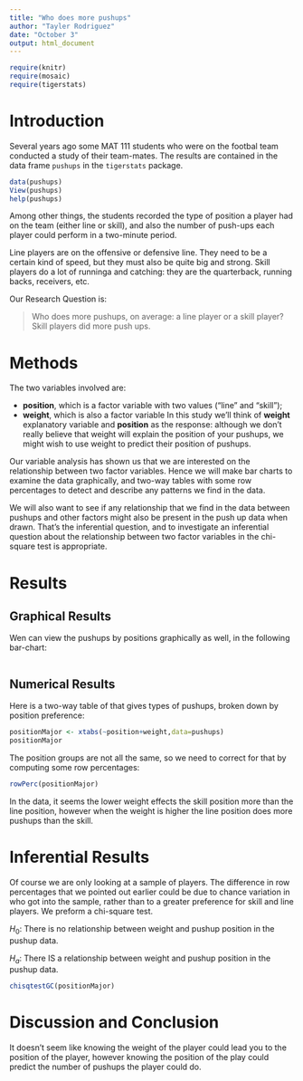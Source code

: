 ---
title: "Who does more pushups"
author: "Tayler Rodriguez"
date: "October 3"
output: html_document
---

```{r include=FALSE}
require(knitr)
require(mosaic)
require(tigerstats)
```
<!-- We recommend you use git branches -- create a separate branch for each major section i.e. Introduction, Methods, Results, Inferential Results, and Discussion and Conclusions - leave the YAML block untouched until the final merge where you put in your own name !-->

# Introduction

Several years ago some MAT 111 students who were on the footbal team conducted a study of their team-mates.  The results are contained in the data frame `pushups` in the `tigerstats` package.

```{r eval=FALSE}
data(pushups)
View(pushups)
help(pushups)
```

Among other things, the students recorded the type of position a player had on the team (either line or skill), and also the number of push-ups each player could perform in a two-minute period.

Line players are on the offensive or defensive line.  They need to be a certain kind of speed, but they must also be quite big and strong.  Skill players do a lot of runninga and catching:  they are the quarterback, running backs, receivers, etc.

Our Research Question is:

  >Who does more pushups, on average: a line player or a skill player?
Skill players did more push ups. 

# Methods
<!--Decide on your methods:  use "variable analysis" or other appropriate descriptors.  Make sure to choose at least one graphical method and at least one numerical method.!-->

The two variables involved are:

* **position**, which is a factor variable with two values ("line" and "skill");
* **weight**, which is also a factor variable 
In this study we'll think of **weight** explanatory variable and **position** as the response: although we don't really believe that weight will explain the position of your pushups, we might wish to use weight to predict their position of pushups.

Our variable analysis has shown us that we are interested on the relationship between two factor variables. Hence we will make bar charts to examine the data graphically, and two-way tables with some row percentages to detect and describe any patterns we find in the data.

We will also want to see if any relationship that we find in the data between pushups and other factors might also be present in the push up data when drawn. That's the inferential question, and to investigate an inferential question about the relationship between two factor variables in the chi-square test is appropriate.

# Results
<!--You have both graphical and numerical methods, so you will have both graphical and numerical results to consider.!-->


## Graphical Results
<!--Your graph should have a good title, and axes should be labled as needed.  Discuss your graphical results, showing how they answer the research question.  Use specific features of the graph in your discussion.!-->

Wen can view the pushups by positions graphically as well, in the following bar-chart:

```{r echo=FALSE}

```



## Numerical Results
<!--Numerical results go here. Use the numerical results to describe the patterns if any that exist in the data as focused toward the research question!-->

Here is a two-way table of that gives types of pushups, broken down by position preference:

```{r echo=FALSE}
positionMajor <- xtabs(~position+weight,data=pushups)
positionMajor
```

The position groups are not all the same, so we need to correct for that by computing some row percentages:

```{r echo=FALSE}
rowPerc(positionMajor)
```

In the data, it seems the lower weight effects the skill position more than the line position, however when the weight is higher the line position does more pushups than the skill.


# Inferential Results
<!--State hypothesis clearly.  Make sure your discussion of the inferential test covers all the aspects that the test output produces, such as test statistic, p-value etc.  Make a decision about the null hypothesis, explain the assumptions on which the selected test/procedure was based, and why the chosen procedure satisfys the assumptions and is appropriate to answer the research question!-->

Of course we are only looking at a sample of players. The difference in row percentages that we pointed out earlier could be due to chance variation in who got into the sample, rather than to a greater preference for skill and line players. We preform a chi-square test.

$H_0$:  There is no relationship between weight and pushup position in the pushup data.

$H_a$: There IS a relationship between weight and pushup position in the pushup data.

```{r echo=FALSE}
chisqtestGC(positionMajor)
```


# Discussion and Conclusion
<!--State your overall conclusion.  This is also a good place to mention other Research Questions that came to mind as you were carrying out this study.!-->

It doesn't seem like knowing the weight of the player could lead you to the position of the player, however knowing the position of the play could predict the number of pushups the player could do. 


